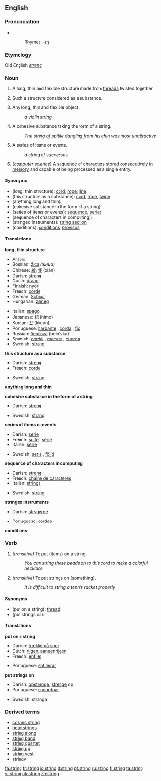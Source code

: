 ==English==
{{see|strings}}

===Pronunciation===
* {{IPA|/strɪŋ/}}, {{SAMPA|/strIN/}}
*:Rhymes: [[Rhymes:English:-ɪŋ|-ɪŋ]]

===Etymology===
Old English ''[[streng]]''

===Noun===
{{en-noun|s|-}}

#{{countable}} A long, thin and flexible structure made from [[thread]]s twisted together.
#{{uncountable}} Such a structure considered as a substance.
#{{countable}} Any long, thin and flexible object.
#:''a violin string''
#{{countable}} A cohesive substance taking the form of a string.
#:''The string of spittle dangling from his chin was most unattractive''
#{{countable}} A series of items or events.
#:''a string of successes''
#{{countable}} (''computer science'') A sequence of [[character]]s stored consecutively in [[memory]] and capable of being processed as a single entity.

====Synonyms====
*(long, thin structure): [[cord]], [[rope]], [[line]]
*(this structure as a substance): [[cord]], [[rope]], [[twine]]
*(anything long and thin):
*(cohesive substance in the form of a string):
*(series of items or events): [[sequence]], [[series]]
*(sequence of characters in computing):
*(stringed instruments): [[string section]]
*(conditions): [[condition]]s, [[proviso]]s

====Translations====
'''long, thin structure'''
{{top}}
*Arabic: {{ARchar|[[وتر]]}} {{Unicode|(wátar)}}
*Bosnian: [[žica]] ''(жицa)'' {{f}}
*Chinese: [[線]], [[线]] (xiàn)
*Danish: [[streng]]
*Dutch: [[draad]]
*Finnish: [[nyöri]]
*French: [[corde]] {{f}}
*German: [[Schnur]] {{f}}
*Hungarian: [[zsineg]]
{{mid}}
*Italian: [[spago]] {{m}}
*Japanese: [[紐]] (himo)
*Korean: [[끈]] (kkeun)
*Portuguese: [[barbante]] {{m}}, [[corda]] {{f}}, [[fio]] {{m}}
*Russian: [[бечёвка]] (bečóvka) {{f}}
*Spanish: [[cordel]] {{m}}, [[mecate]] {{m}}, [[cuerda]] {{f}}
*Swedish: [[sträng]] {{c}}
{{bottom}}

'''this structure as a substance'''
{{top}}
*Danish: [[streng]]
*French: [[corde]] {{f}}
{{mid}}
*Swedish: [[sträng]] {{c}}
{{bottom}}

'''anything long and thin'''
{{top}}
{{mid}}
{{bottom}}

'''cohesive substance in the form of a string'''
{{top}}
*Danish: [[streng]]
{{mid}}
*Swedish: [[sträng]] {{c}}
{{bottom}}

'''series of items or events'''
{{top}}
*Danish: [[serie]]
*French: [[suite]] {{f}}, [[série]] {{f}}
*Italian: [[serie]] {{f}}
{{mid}}
*Swedish: [[serie]] {{c}}, [[följd]] {{c}}
{{bottom}}

'''sequence of characters in computing'''
{{top}}
*Danish: [[streng]]
*French: [[chaîne de caractères]] {{f}}
*Italian: [[stringa]] {{f}}
{{mid}}
*Swedish: [[sträng]] {{c}}
{{bottom}}

'''stringed instruments'''
{{top}}
*Danish: [[strygerne]]
{{mid}}
*Portuguese: [[cordas]]
{{bottom}}

'''conditions'''
{{top}}
{{mid}}
{{bottom}}

===Verb===
{{en-verb|strings|stringing|strung}}

#''(transitive)'' To put (items) on a string.
#:''You can string these beads on to this cord to make a colorful necklace''
#''(transitive)'' To put strings on (something).
#:''It is difficult to string a tennis racket properly''

====Synonyms====
*(put on a string): [[thread]]
*(put strings on):

====Translations====
'''put on a string'''
{{top}}
*Danish: [[trække på snor]]
*Dutch: [[rijgen]], [[aaneenrijgen]]
*French: [[enfiler]]
{{mid}}
*Portuguese: [[enfileirar]]
{{bottom}}

'''put strings on'''
{{top}}
*Danish: [[opstrenge]], [[strenge]] op
*Portuguese: [[encordoar]]
{{mid}}
*Swedish: [[stränga]]
{{bottom}}

===Derived terms===
*[[cosmic string]]
*[[heartstrings]]
*[[string along]]
*[[string band]]
*[[string quartet]]
*[[string up]]
*[[string vest]]
*[[stringy]]

[[fa:string]]
[[fr:string]]
[[io:string]]
[[it:string]]
[[pt:string]]
[[ru:string]]
[[fi:string]]
[[ta:string]]
[[vi:string]]
[[uk:string]]
[[zh:string]]